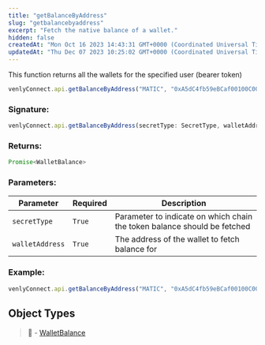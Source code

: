 ```yaml
---
title: "getBalanceByAddress"
slug: "getbalancebyaddress"
excerpt: "Fetch the native balance of a wallet."
hidden: false
createdAt: "Mon Oct 16 2023 14:43:31 GMT+0000 (Coordinated Universal Time)"
updatedAt: "Thu Dec 07 2023 10:25:02 GMT+0000 (Coordinated Universal Time)"
---
```

This function returns  all the wallets for the specified user (bearer token)

```javascript
venlyConnect.api.getBalanceByAddress("MATIC", "0xA5dC4fb59eBCaf00100C00776b45c3E4b58c6B95");
```

### Signature:

```javascript
venlyConnect.api.getBalanceByAddress(secretType: SecretType, walletAddress: string): Promise<WalletBalance>
```

### Returns:

```javascript
Promise<WalletBalance>
```

### Parameters:

| Parameter       | Required | Description                                                              |
| --------------- | -------- | ------------------------------------------------------------------------ |
| `secretType`    | `True`   | Parameter to indicate on which chain the token balance should be fetched |
| `walletAddress` | `True`   | The address of the wallet to fetch balance for                           |

### Example:

```javascript
venlyConnect.api.getBalanceByAddress("MATIC", "0xA5dC4fb59eBCaf00100C00776b45c3E4b58c6B95");
```

## Object Types

> 📘 - [WalletBalance](https://venly.readme.io/docs/walletbalance)
